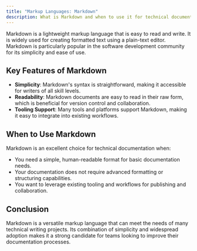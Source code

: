 ```yaml
---
title: "Markup Languages: Markdown"
description: What is Markdown and when to use it for technical documentation
---
```


Markdown is a lightweight markup language that is easy to read and write. It is widely used for creating formatted text using a plain-text editor. Markdown is particularly popular in the software development community for its simplicity and ease of use.

## Key Features of Markdown

- **Simplicity**: Markdown's syntax is straightforward, making it accessible for writers of all skill levels.
- **Readability**: Markdown documents are easy to read in their raw form, which is beneficial for version control and collaboration.
- **Tooling Support**: Many tools and platforms support Markdown, making it easy to integrate into existing workflows.

## When to Use Markdown

Markdown is an excellent choice for technical documentation when:

- You need a simple, human-readable format for basic documentation needs.
- Your documentation does not require advanced formatting or structuring capabilities.
- You want to leverage existing tooling and workflows for publishing and collaboration.

## Conclusion

Markdown is a versatile markup language that can meet the needs of many technical writing projects. Its combination of simplicity and widespread adoption makes it a strong candidate for teams looking to improve their documentation processes.
